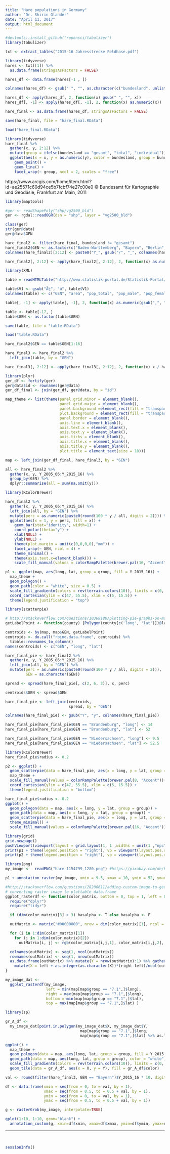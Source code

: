 ```yaml
---
title: "Hare populations in Germany"
author: "Dr. Shirin Glander"
date: "April 11, 2017"
output: html_document
---
```


```r
#devtools::install_github("ropensci/tabulizer")
library(tabulizer)

txt <- extract_tables("2015-16 Jahresstrecke Feldhase.pdf")

library(tidyverse)
hares <- txt[[1]] %>%
  as.data.frame(stringsAsFactors = FALSE)

hares_df <- data.frame(hares[-1 , ])

colnames(hares_df) <- gsub(" ", "", as.character(c("bundesland", unlist(hares[1, -1]))))

hares_df <- apply(hares_df, 2, function(x) gsub(" ", "", x))
hares_df[, -1] <- apply(hares_df[, -1], 2, function(x) as.numeric(x))

hare_final <- as.data.frame(hares_df, stringsAsFactors = FALSE)
```

```r
save(hare_final, file = "hare_final.RData")
```

```r
load("hare_final.RData")
```

```r
library(tidyverse)
hare_final %>%
  gather(x, y, 2:12) %>%
  mutate(group = ifelse(bundesland == "gesamt", "total", "individual")) %>%
  ggplot(aes(x = x, y = as.numeric(y), color = bundesland, group = bundesland)) +
    geom_point() +
    geom_line() +
    facet_wrap(~ group, ncol = 2, scales = "free")
```

https://www.arcgis.com/home/item.html?id=ae25571c60d94ce5b7fcbf74e27c00e0
© Bundesamt für Kartographie und Geodäsie, Frankfurt am Main, 2011

```r
library(maptools)

#ger <- readShapePoly("shp/vg2500_bld")
ger <- rgdal::readOGR(dsn = "shp", layer = "vg2500_bld")
```

```r
class(ger)
str(ger@data)
ger@data$GEN
```

```r
hare_final2 <- filter(hare_final, bundesland != "gesamt")
hare_final2$GEN <- as.factor(c("Baden-Württemberg", "Bayern", "Berlin", "Brandenburg", "Bremen", "Hamburg", "Hessen", "Mecklenburg-Vorpommern", "Niedersachsen", "Nordrhein-Westfalen", "Rheinland-Pfalz", "Saarland", "Sachsen", "Sachsen-Anhalt", "Schleswig-Holstein", "Thüringen"))
colnames(hare_final2)[2:12] <- paste0("Y_", gsub("/", "_", colnames(hare_final)[2:12]))

hare_final2[, 2:12] <- apply(hare_final2[, 2:12], 2, function(x) as.numeric(x))
```

```r
library(XML)

table = readHTMLTable("http://www.statistik-portal.de/Statistik-Portal/de_jb01_jahrtab1.asp", header = TRUE, which = 1,stringsAsFactors = FALSE)

table$V1 <- gsub("Ã¼", "ü", table$V1)
colnames(table) <- c("GEN", "area", "pop_total", "pop_male", "pop_female", "inh_p_km2")

table[, -1] <- apply(table[, -1], 2, function(x) as.numeric(gsub(",", ".", gsub("\\.", "", x))))

table <- table[-17, ]
table$GEN <- as.factor(table$GEN)
``` 

```r
save(table, file = "table.RData")
```

```r
load("table.RData")
```

```r
hare_final2$GEN == table$GEN[1:16]

hare_final3 <- hare_final2 %>%
  left_join(table, by = "GEN")

hare_final3[, 2:12] <- apply(hare_final3[, 2:12], 2, function(x) x / hare_final3$area)
```

```r
library(plyr)
ger_df <- fortify(ger)
ger@data$id <- rownames(ger@data)
ger_df_final <- join(ger_df, ger@data, by = "id")
```

```r
map_theme <- list(theme(panel.grid.minor = element_blank(),
                        panel.grid.major = element_blank(),
                        panel.background =element_rect(fill = "transparent", color = NA),
                        plot.background = element_rect(fill = "transparent", color = NA),
                        panel.border = element_blank(),
                        axis.line = element_blank(),
                        axis.text.x = element_blank(),
                        axis.text.y = element_blank(),
                        axis.ticks = element_blank(),
                        axis.title.x = element_blank(),
                        axis.title.y = element_blank(),
                        plot.title = element_text(size = 18)))
```

```r
map <- left_join(ger_df_final, hare_final3, by = "GEN")
```

```r
all <- hare_final2 %>%
  gather(x, y, Y_2005_06:Y_2015_16) %>%
  group_by(GEN) %>%
  dplyr::summarise(all = sum(na.omit(y)))
```

```r
library(RColorBrewer)

hare_final2 %>%
  gather(x, y, Y_2005_06:Y_2015_16) %>%
  left_join(all, by = "GEN") %>%
  mutate(perc = as.numeric(paste0(round(100 * y / all, digits = 2)))) %>%
  ggplot(aes(x = 1, y = perc, fill = x)) +
    geom_bar(stat="identity", width=1) + 
    coord_polar(theta="y") + 
    xlab(NULL) + 
    ylab(NULL) + 
    theme(plot.margin = unit(c(0,0,0,0),"mm")) +
    facet_wrap(~ GEN, ncol = 4) +
    theme_minimal() +
    theme(axis.text.x=element_blank()) +
    scale_fill_manual(values = colorRampPalette(brewer.pal(16, "Accent"))(16))
```

```r
p1 <- ggplot(map, aes(long, lat, group = group, fill = Y_2015_16)) +
  map_theme +
  geom_polygon() +
  geom_path(color = "white", size = 0.5) + 
  scale_fill_gradientn(colors = rev(terrain.colors(10)), limits = c(0, max(as.numeric(hare_final3$Y_2015_16)))) +
  coord_cartesian(ylim = c(47, 55.5), xlim = c(5, 15.5)) +
  theme(legend.justification = "top")
```

```r
library(scatterpie)

# http://stackoverflow.com/questions/10368180/plotting-pie-graphs-on-map-in-ggplot
getLabelPoint <- function(county) {Polygon(county[c('long', 'lat')])@labpt}

centroids <- by(map, map$GEN, getLabelPoint)    
centroids <- do.call("rbind.data.frame", centroids) %>%
  tibble::rownames_to_column()
names(centroids) <- c("GEN", "long", "lat")

hare_final_pie <- hare_final2 %>%
  gather(x, y, Y_2005_06:Y_2015_16) %>%
  left_join(all, by = "GEN") %>%
  mutate(perc = as.numeric(paste0(round(100 * y / all, digits = 2))),
         GEN = as.character(GEN))

spread <- spread(hare_final_pie[, c(2, 6, 3)], x, perc)

centroids$GEN <- spread$GEN

hare_final_pie <- left_join(centroids, 
                            spread, by = "GEN")

colnames(hare_final_pie) <- gsub("Y", "y", colnames(hare_final_pie))

hare_final_pie[hare_final_pie$GEN == "Brandenburg", "long"] <- 14
hare_final_pie[hare_final_pie$GEN == "Brandenburg", "lat"] <- 52

hare_final_pie[hare_final_pie$GEN == "Niedersachsen", "long"] <- 9.5
hare_final_pie[hare_final_pie$GEN == "Niedersachsen", "lat"] <- 52.5
```

```r
library(RColorBrewer)
hare_final_pie$radius <- 0.2

p2 <- ggplot() +
  geom_scatterpie(data = hare_final_pie, aes(x = long, y = lat, group = GEN, r = radius), cols = colnames(hare_final_pie)[4:14]) +
  map_theme +
  scale_fill_manual(values = colorRampPalette(brewer.pal(8, "Accent"))(16)) +
  coord_cartesian(ylim = c(47, 55.5), xlim = c(5, 15.5)) +
  theme(legend.justification = "bottom")
```

```r
hare_final_pie$radius <- 0.2
ggplot() +
  geom_polygon(data = map, aes(x = long, y = lat, group = group)) +
  geom_path(data = map, aes(x = long, y = lat, group = group)) +
  geom_scatterpie(data = hare_final_pie, aes(x = long, y = lat, group = GEN, r = radius), cols = colnames(hare_final_pie)[4:14]) +
  theme_minimal() +
  scale_fill_manual(values = colorRampPalette(brewer.pal(16, "Accent"))(16))
```

```r
library(grid)
grid.newpage()
pushViewport(viewport(layout = grid.layout(1, 1 ,widths = unit(1 ,"npc"))))
print(p1 + theme(legend.position = "right"), vp = viewport(layout.pos.row = 1, layout.pos.col = 1))
print(p2 + theme(legend.position = "right"), vp = viewport(layout.pos.row = 1, layout.pos.col = 1))
```

```r
library(png)
my_image <-  readPNG("hare-1154799_1280.png") #https://pixabay.com/de/kaninchen-hase-brown-tier-297212/

p1 + annotation_raster(my_image, xmin = 9.5, xmax = 10, ymin = 52, ymax= 52.5)
```

```r
#http://stackoverflow.com/questions/28206611/adding-custom-image-to-geom-polygon-fill-in-ggplot
# converting raster image to plottable data.frame
ggplot_rasterdf <- function(color_matrix, bottom = 0, top = 1, left = 0, right = 1) {
  require("dplyr")
  require("tidyr")

  if (dim(color_matrix)[3] > 3) hasalpha <- T else hasalpha <- F

  outMatrix <- matrix("#00000000", nrow = dim(color_matrix)[1], ncol = dim(color_matrix)[2])

  for (i in 1:dim(color_matrix)[1])
    for (j in 1:dim(color_matrix)[2]) 
      outMatrix[i, j] <- rgb(color_matrix[i,j,1], color_matrix[i,j,2], color_matrix[i,j,3], ifelse(hasalpha, color_matrix[i,j,4], 1))

  colnames(outMatrix) <- seq(1, ncol(outMatrix))
  rownames(outMatrix) <- seq(1, nrow(outMatrix))
  as.data.frame(outMatrix) %>% mutate(Y = nrow(outMatrix):1) %>% gather(X, color, -Y) %>% 
    mutate(X = left + as.integer(as.character(X))*(right-left)/ncol(outMatrix), Y = bottom + Y*(top-bottom)/nrow(outMatrix))
}
```

```r
my_image_dat <- 
  ggplot_rasterdf(my_image, 
                  left = min(map[map$group == "7.1",]$long), 
                  right = max(map[map$group == "7.1",]$long),
                  bottom = min(map[map$group == "7.1",]$lat),
                  top = max(map[map$group == "7.1",]$lat) )
```

```r
library(sp)

gr_A_df <- 
  my_image_dat[point.in.polygon(my_image_dat$X, my_image_dat$Y, 
                                 map[map$group == "7.1",]$long, 
                                 map[map$group == "7.1",]$lat) %>% as.logical,]

ggplot() +
  map_theme +
  geom_polygon(data = map, aes(long, lat, group = group, fill = Y_2015_16)) + 
  geom_path(data = map, aes(long, lat, group = group), color = "white", size = 0.5) + 
  scale_fill_gradientn(colors = rev(terrain.colors(10)), limits = c(0, max(as.numeric(hare_final3$Y_2015_16)))) +
  geom_tile(data = gr_A_df, aes(x = X, y = Y), fill = gr_A_df$color)
```

```r
val <- round(filter(hare_final3, GEN == "Bayern")$Y_2015_16 * 10, digits = 0)

df <- data.frame(xmin = seq(from = 0, to = val, by = 1),
                 xmax = seq(from = 0.5, to = 0.5 + val, by = 1),
                 ymin = seq(from = 0, to = val, by = 1),
                 ymax = seq(from = 0.5, to = 0.5 + val, by = 1))

g <- rasterGrob(my_image, interpolate=TRUE)

qplot(1:10, 1:10, geom="blank") +
  annotation_custom(g, xmin=df$xmin, xmax=df$xmax, ymin=df$ymin, ymax=df$ymax)
```

------------------

<br>

```r
sessionInfo()
```
